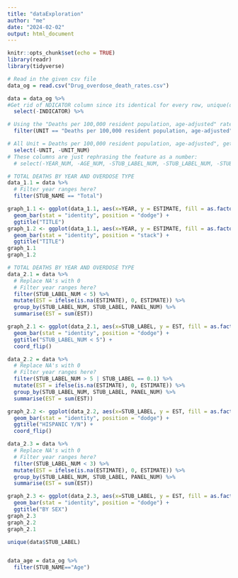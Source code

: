 ```yaml
---
title: "dataExploration"
author: "me"
date: "2024-02-02"
output: html_document
---
```


```r
knitr::opts_chunk$set(echo = TRUE)
library(readr)
library(tidyverse)
```


```r
# Read in the given csv file
data_og = read.csv("Drug_overdose_death_rates.csv")

data = data_og %>%
#Get rid of NDICATOR column since its identical for every row, unique(data_og$INDICATOR)
  select(-INDICATOR) %>%

# Using the "Deaths per 100,000 resident population, age-adjusted" rates instead of the crude rates (ensuring that differences from one year to another, are not due to differences in the age distribution of the populations from year to year.
  filter(UNIT == "Deaths per 100,000 resident population, age-adjusted") %>%

# All Unit = Deaths per 100,000 resident population, age-adjusted", get rid of UNIT and UNIT_NUM columns since its identical for every row
  select(-UNIT, -UNIT_NUM)
# These columns are just rephrasing the feature as a number:
  # select(-YEAR_NUM, -AGE_NUM, -STUB_LABEL_NUM, -STUB_LABEL_NUM, -STUB_NAME_NUM)
```

```r
# TOTAL DEATHS BY YEAR AND OVERDOSE TYPE
data_1.1 = data %>%
  # Filter year ranges here?
  filter(STUB_NAME == "Total")

graph_1.1 <- ggplot(data_1.1, aes(x=YEAR, y = ESTIMATE, fill = as.factor(PANEL_NUM))) + 
  geom_bar(stat = "identity", position = "dodge") +
  ggtitle("TITLE")
graph_1.2 <- ggplot(data_1.1, aes(x=YEAR, y = ESTIMATE, fill = as.factor(PANEL_NUM))) + 
  geom_bar(stat = "identity", position = "stack") +
  ggtitle("TITLE")
graph_1.1
graph_1.2
```
```r
# TOTAL DEATHS BY YEAR AND OVERDOSE TYPE
data_2.1 = data %>%
  # Replace NA's with 0
  # Filter year ranges here?
  filter(STUB_LABEL_NUM < 5) %>%
  mutate(EST = ifelse(is.na(ESTIMATE), 0, ESTIMATE)) %>%
  group_by(STUB_LABEL_NUM, STUB_LABEL, PANEL_NUM) %>%
  summarise(EST = sum(EST))

graph_2.1 <- ggplot(data_2.1, aes(x=STUB_LABEL, y = EST, fill = as.factor(PANEL_NUM))) + 
  geom_bar(stat = "identity", position = "dodge") +
  ggtitle("STUB_LABEL_NUM < 5") + 
  coord_flip()

data_2.2 = data %>%
  # Replace NA's with 0
  # Filter year ranges here?
  filter(STUB_LABEL_NUM > 5 | STUB_LABEL == 0.1) %>%
  mutate(EST = ifelse(is.na(ESTIMATE), 0, ESTIMATE)) %>%
  group_by(STUB_LABEL_NUM, STUB_LABEL, PANEL_NUM) %>%
  summarise(EST = sum(EST))

graph_2.2 <- ggplot(data_2.2, aes(x=STUB_LABEL, y = EST, fill = as.factor(PANEL_NUM))) + 
  geom_bar(stat = "identity", position = "dodge") +
  ggtitle("HISPANIC Y/N") + 
  coord_flip()

data_2.3 = data %>%
  # Replace NA's with 0
  # Filter year ranges here?
  filter(STUB_LABEL_NUM < 3) %>%
  mutate(EST = ifelse(is.na(ESTIMATE), 0, ESTIMATE)) %>%
  group_by(STUB_LABEL_NUM, STUB_LABEL, PANEL_NUM) %>%
  summarise(EST = sum(EST))

graph_2.3 <- ggplot(data_2.3, aes(x=STUB_LABEL, y = EST, fill = as.factor(PANEL_NUM))) + 
  geom_bar(stat = "identity", position = "dodge") +
  ggtitle("BY SEX")
graph_2.3
graph_2.2
graph_2.1
```
```r
unique(data$STUB_LABEL)


data_age = data_og %>%
  filter(STUB_NAME=="Age")
```
